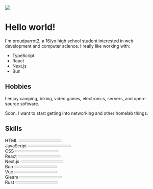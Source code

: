 
<BaseLayout>

<img src="/mountains.png" class="w-full rounded-lg" />

# Hello world!

I'm proudparrot2, a 16/yo high school student interested in web development and computer science. I really like working with:

- TypeScript
- React
- Next.js
- Bun

## Hobbies
I enjoy camping, biking, video games, electronics, servers, and open-source software.

Soon, I want to start getting into networking and other homelab things.

## Skills

<div class="grid grid-cols-3 gap-5">
  <div class="flex flex-col gap-2"> 
    <Label className="text-lg font-semibold">HTML</Label>
    <Progress value={100} />
  </div>

  <div class="flex flex-col gap-2"> 
    <Label className="text-lg font-semibold">JavaScript</Label>
    <Progress value={100} />
  </div>

  <div class="flex flex-col gap-2"> 
    <Label className="text-lg font-semibold">CSS</Label>
    <Progress value={100} />
  </div>

  <div class="flex flex-col gap-2"> 
    <Label className="text-lg font-semibold">React</Label>
    <Progress value={85} />
  </div>

  <div class="flex flex-col gap-2"> 
    <Label className="text-lg font-semibold">Next.js</Label>
    <Progress value={80} />
  </div>

  <div class="flex flex-col gap-2"> 
    <Label className="text-lg font-semibold">Bun</Label>
    <Progress value={90} />
  </div>

  <div class="flex flex-col gap-2"> 
    <Label className="text-lg font-semibold">Vue</Label>
    <Progress value={30} />
  </div>

  <div class="flex flex-col gap-2"> 
    <Label className="text-lg font-semibold">Gleam</Label>
    <Progress value={12} />
  </div>

  <div class="flex flex-col gap-2"> 
    <Label className="text-lg font-semibold">Rust</Label>
    <Progress value={-1} />
  </div>
</div>

</BaseLayout>